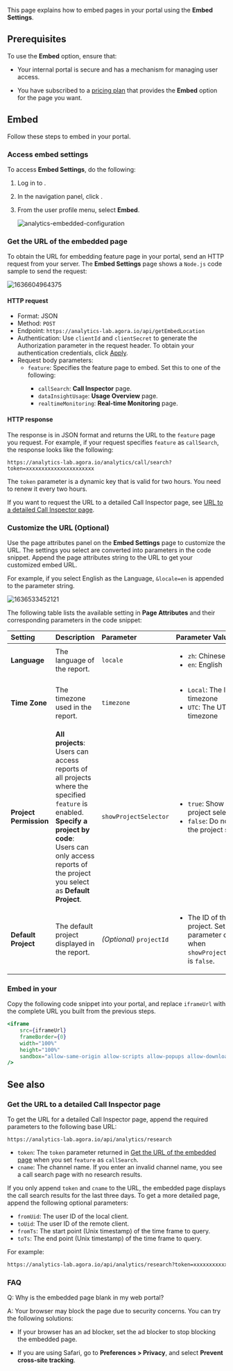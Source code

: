 This page explains how to embed <Vpd k="NAME"/> pages in your portal using the **Embed Settings**.

## Prerequisites

To use the **Embed** option, ensure that:

- Your internal portal is secure and has a mechanism for managing user access.

- You have subscribed to a [pricing plan](/agora-analytics/overview/pricing) that provides the **Embed** option for the page you want.

## Embed <Vpd k="NAME"/>

Follow these steps to embed <Vpd k="NAME"/> in your portal.

### Access embed settings

To access **Embed Settings**, do the following:

1. Log in to <Link to="{{Global.AGORA_CONSOLE_URL}}"><Vg k="CONSOLE" /></Link>.
1. In the navigation panel, click <Vpd k="NAME"/>.
1. From the user profile menu, select **Embed**.

    ![analytics-embedded-configuration](https://agora-doc.s3.us-east-1.amazonaws.com/images/analytics/analytics-embedded-configuration-1.png)

### Get the URL of the embedded page

To obtain the URL for embedding <Vpd k="NAME"/> feature page in your portal, send an HTTP request from your server. The **Embed Settings** page shows a `Node.js` code sample to send the request:

![1636604964375](https://agora-doc.s3.us-east-1.amazonaws.com/images/analytics/analytics-embedded-configuration-2.png)

#### HTTP request

- Format: JSON
- Method: `POST`
- Endpoint: `https://analytics-lab.agora.io/api/getEmbedLocation`
- Authentication: Use `clientId` and `clientSecret` to generate the Authorization parameter in the request header. To obtain your authentication credentials, click [Apply](https://console.agora.io/credentials).
- Request body parameters: 
    - `feature`: Specifies the <Vpd k="NAME"/> feature page to embed. Set this to one of the following:
        - `callSearch`: **Call Inspector** page.
        - `dataInsightUsage`: **Usage Overview** page.
        - `realtimeMonitoring`: **Real-time Monitoring** page.

#### HTTP response

The response is in JSON format and returns the URL to the `feature` page you request. For example, if your request specifies `feature` as `callSearch`, the response looks like the following:

```
https://analytics-lab.agora.io/analytics/call/search?token=xxxxxxxxxxxxxxxxxxxxxx
```

The `token` parameter is a dynamic key that is valid for two hours. You need to renew it every two hours.

If you want to request the URL to a detailed Call Inspector page, see [URL to a detailed Call Inspector page](#url-to-a-detailed-call-inspector-page).

### Customize the URL (Optional)

Use the page attributes panel on the **Embed Settings** page to customize the URL. The settings you select are converted into parameters in the code snippet. Append the page attributes string to the URL to get your customized embed URL.

For example, if you select English as the Language, `&locale=en` is appended to the parameter string.

![1636533452121](https://agora-doc.s3.us-east-1.amazonaws.com/images/analytics/analytics-embedded-configuration-3.png)

The following table lists the available setting in **Page Attributes** and their corresponding parameters in the code snippet:

| Setting              | Description | Parameter  | Parameter Values          |
|:---------|:-------|:-----------|:---------|
| **Language**         | The language of the report.       | `locale`               | <ul><li>`zh`: Chinese</li><li>`en`: English</li></ul> |
| **Time Zone**        | The timezone used in the report.  | `timezone`             | <ul><li>`Local`: The local timezone</li><li>`UTC`: The UTC timezone</li></ul> |
| **Project Permission** | **All projects**: Users can access reports of all projects where the specified `feature` is enabled.<br/>**Specify a project by code**: Users can only access reports of the project you select as **Default Project**. | `showProjectSelector`  | <ul><li>`true`: Show the project selector.</li><li>`false`: Do not show the project selector.</li></ul> |
| **Default Project**  | The default project displayed in the report.            | *(Optional)* `projectId` | <ul><li>The ID of the project. Set this parameter only when `showProjectSelector` is `false`.</li></ul> |


### Embed <Vpd k="NAME"/> in your <Vpl k="CLIENT"/>

Copy the following code snippet into your portal, and replace `iframeUrl` with the complete URL you built from the previous steps.

```jsx
<iframe
    src={iframeUrl}
    frameBorder={0}
    width="100%"
    height="100%"
    sandbox="allow-same-origin allow-scripts allow-popups allow-downloads"
/>
```

## See also

### Get the URL to a detailed Call Inspector page

To get the URL for a detailed Call Inspector page, append the required parameters to the following base URL: 

```
https://analytics-lab.agora.io/api/analytics/research
```

- `token`: The `token` parameter returned in [Get the URL of the embedded page](#get-the-url-of-the-embedded-page) when you set `feature` as `callSearch`.
- `cname`: The channel name. If you enter an invalid channel name, you see a call search page with no research results.

If you only append `token` and `cname` to the URL, the embedded page displays the call search results for the last three days. To get a more detailed page, append the following optional parameters:

- `fromUid`: The user ID of the local client.
- `toUid`: The user ID of the remote client.
- `fromTs`: The start point (Unix timestamp) of the time frame to query.
- `toTs`: The end point (Unix timestamp) of the time frame to query.

For example:

```html
https://analytics-lab.agora.io/api/analytics/research?token=xxxxxxxxxxxxxxx&cname=xxxxx&fromUid=xxxxxx&toUid=xxxxxx
```

### FAQ

Q: Why is the embedded page blank in my web portal?

A: Your browser may block the page due to security concerns. You can try the following solutions:

- If your browser has an ad blocker, set the ad blocker to stop blocking the embedded page.

- If you are using Safari, go to **Preferences > Privacy**, and select **Prevent cross-site tracking**.
